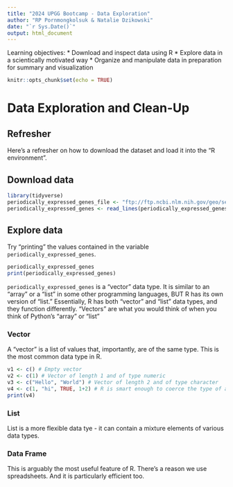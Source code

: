 ```yaml
---
title: "2024 UPGG Bootcamp - Data Exploration"
author: "RP Pornmongkolsuk & Natalie Dzikowski"
date: "`r Sys.Date()`"
output: html_document
---
```


Learning objectives:
* Download and inspect data using R
* Explore data in a scientically motivated way
* Organize and manipulate data in preparation for summary and visualization


```r
knitr::opts_chunk$set(echo = TRUE)
```

# Data Exploration and Clean-Up

## Refresher
Here's a refresher on how to download the dataset and load it into the "R environment".



## Download data
```r
library(tidyverse)
periodically_expressed_genes_file <- "ftp://ftp.ncbi.nlm.nih.gov/geo/series/GSE81nnn/GSE81932/suppl/GSE81932_Dataset02.txt.gz"
periodically_expressed_genes <- read_lines(periodically_expressed_genes_file)
```

## Explore data
Try "printing" the values contained in the variable `periodically_expressed_genes`.
```r
periodically_expressed_genes
print(periodically_expressed_genes)
```

`periodically_expressed_genes` is a "vector" data type. It is similar to an "array" or a "list" in some other programming languages, BUT R has its own version of "list." Essentially, R has both "vector" and "list" data types, and they function differently. "Vectors" are what you would think of when you think of Python's "array" or "list"


### Vector
A "vector" is a list of values that, importantly, are of the same type. This is the most common data type in R. 

```r
v1 <- c() # Empty vector
v2 <- c(1) # Vector of length 1 and of type numeric
v3 <- c("Hello", "World") # Vector of length 2 and of type character
v4 <- c(1, "hi", TRUE, 1+2) # R is smart enough to coerce the type of all element into one that can be applied to all of them -- in this case, character, designated by " marks.
print(v4)
```

### List
List is a more flexible data tye - it can contain a mixture elements of various data types.



### Data Frame 
This is arguably the most useful feature of R. There's a reason we use spreadsheets. 
And it is particularly efficient too. 